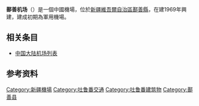 {{Infobox airport
| name          = 鄯善机场 <br />Shanshan Airport
| image         = 
| type          = 民用
| operator      = 新疆機場集團
| city-served   = [[新疆|新疆]][[鄯善縣|鄯善縣]]
| opened        = 
| elevation-f   = 1500
| distance_to_city = 7公里
| IATA          = SXJ
| ICAO          = ZWSS
| coordinates   = {{coord|42|54|42|N|90|14|51|E|region:CN_type:airport}}
| pushpin_map   = China Xinjiang#China
| pushpin_label = SXJ
| r1-number     = 07/25<ref name="AirfieldMaps"/>
| r1-length-f   = 8202
| r1-length-m   = 2500
| r1-surface    = 
| footnotes     = 源自：<ref name="AirfieldMaps">[http://www.airfieldmaps.co.uk/chinaairports.htm Airports in China] {{webarchive|url=https://web.archive.org/web/20110903130232/http://www.airfieldmaps.co.uk/chinaairports.htm |date=2011-09-03 }} from AirfieldMaps.co.uk</ref>
}}
'''鄯善机场'''（{{airport codes|SXJ|ZWSS}}）是一個中國機場，位於[[新疆維吾爾自治區|新疆維吾爾自治區]][[鄯善縣|鄯善縣]]，在建1969年興建，建成初期為軍用機場。

== 相关条目 ==
* [[中国大陆机场列表|中国大陆机场列表]]

== 参考资料 ==
<references />
{{Airport-stub}}
[[Category:新疆機場|Category:新疆機場]]
[[Category:吐鲁番交通|Category:吐鲁番交通]]
[[Category:吐鲁番建筑物|Category:吐鲁番建筑物]]
[[Category:鄯善县|Category:鄯善县]]